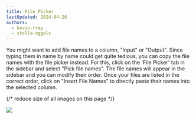 ```yaml
---
title: File Picker
lastUpdated: 2024-04-26
authors: 
  - kevin-frey
  - stella-eggels
---
```


You might want to add file names to a column, "Input" or "Output". Since typing them in name by name could get quite tedious, you can copy the file names with the file picker instead. For this, click on the 'File Picker' tab in the sidebar and select "Pick file names". The file names will appear in the sidebar and you can modify their order. Once your files are listed in the correct order, click on "Insert File Names" to directly paste their names into the selected column. 

{/* reduce size of all images on this page */}
<style>
{`
  img {
    max-height: 400px !important; 
    width: auto
  }
`}
</style>

![](@images/swate/swate-alpha-filepicker.png)